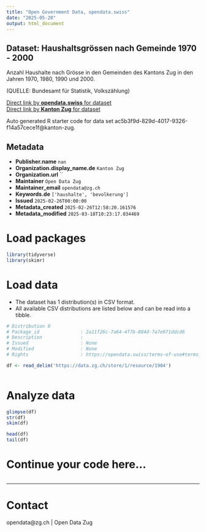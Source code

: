 ```yaml
---
title: "Open Government Data, opendata.swiss"
date: "2025-05-20"
output: html_document
---
```


## Dataset: Haushaltsgrössen nach Gemeinde 1970 - 2000

Anzahl Haushalte nach Grösse in den Gemeinden des Kantons Zug in den Jahren 1970, 1980, 1990 und 2000.


(QUELLE: Bundesamt für Statistik, Volkszählung)

[Direct link by **opendata.swiss** for dataset](https://opendata.swiss/de/dataset/haushaltsgrossen-nach-gemeinde-1970-2000)<br>
[Direct link by **Kanton Zug** for dataset]()

Auto generated R starter code for data set ac5b3f9d-829d-4017-9326-f14a57cece1f@kanton-zug.

## Metadata

- **Publisher.name** `nan`
- **Organization.display_name.de** `Kanton Zug`
- **Organization.url** ``
- **Maintainer** `Open Data Zug`
- **Maintainer_email** `opendata@zg.ch`
- **Keywords.de** `['haushalte', 'bevolkerung']`
- **Issued** `2025-02-26T00:00:00`
- **Metadata_created** `2025-02-26T12:58:20.161576`
- **Metadata_modified** `2025-03-18T10:23:17.034469`


# Load packages

```r

library(tidyverse)
library(skimr)

```

# Load data

-   The dataset has 1 distribution(s) in CSV format.
-   All available CSV distributions are listed below and can be read into a tibble.

```r

# Distribution 0
# Package_id               : 2a11f26c-7a64-4f7b-884d-7a7e971ddcd6
# Description              : 
# Issued                   : None
# Modified                 : None
# Rights                   : https://opendata.swiss/terms-of-use#terms_by

df <- read_delim('https://data.zg.ch/store/1/resource/1904')



```

# Analyze data

```r

glimpse(df)
str(df)
skim(df)

head(df)
tail(df)

```

# Continue your code here...

```r

```

------------------------------------------------------------------------

# Contact

opendata@zg.ch | Open Data Zug
